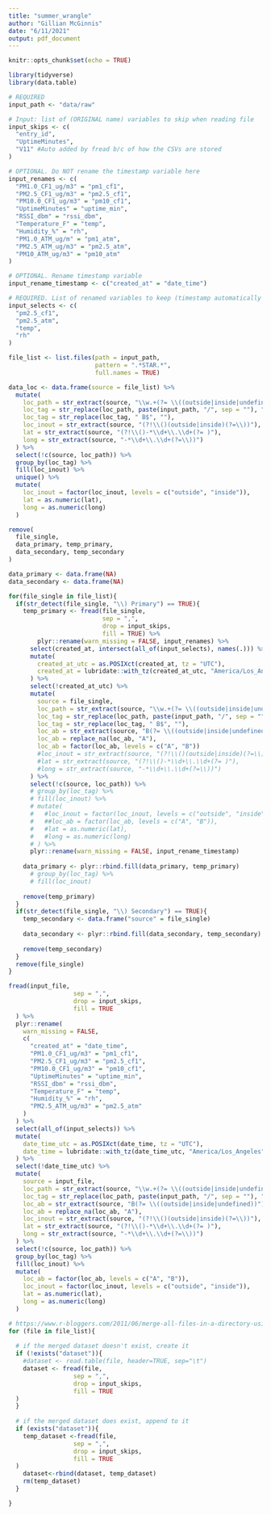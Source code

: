 ```yaml
---
title: "summer_wrangle"
author: "Gillian McGinnis"
date: "6/11/2021"
output: pdf_document
---
```


```r
knitr::opts_chunk$set(echo = TRUE)

library(tidyverse)
library(data.table)
```

```r
# REQUIRED
input_path <- "data/raw"

# Input: list of (ORIGINAL name) variables to skip when reading file
input_skips <- c(
  "entry_id",
  "UptimeMinutes",
  "V11" #Auto added by fread b/c of how the CSVs are stored
)

# OPTIONAL. Do NOT rename the timestamp variable here
input_renames <- c(
  "PM1.0_CF1_ug/m3" = "pm1_cf1",
  "PM2.5_CF1_ug/m3" = "pm2.5_cf1",
  "PM10.0_CF1_ug/m3" = "pm10_cf1",
  "UptimeMinutes" = "uptime_min",
  "RSSI_dbm" = "rssi_dbm",
  "Temperature_F" = "temp",
  "Humidity_%" = "rh",
  "PM1.0_ATM_ug/m" = "pm1_atm",
  "PM2.5_ATM_ug/m3" = "pm2.5_atm",
  "PM10_ATM_ug/m3" = "pm10_atm"
)

# OPTIONAL. Rename timestamp variable
input_rename_timestamp <- c("created_at" = "date_time")

# REQUIRED. List of renamed variables to keep (timestamp automatically kept)
input_selects <- c(
  "pm2.5_cf1",
  "pm2.5_atm",
  "temp",
  "rh"
)

file_list <- list.files(path = input_path,
                        pattern = ".*STAR.*",
                        full.names = TRUE)
```

```r
data_loc <- data.frame(source = file_list) %>% 
  mutate(
    loc_path = str_extract(source, "\\w.+(?= \\((outside|inside|undefined))"),
    loc_tag = str_replace(loc_path, paste(input_path, "/", sep = ""), ""),
    loc_tag = str_replace(loc_tag, " B$", ""),
    loc_inout = str_extract(source, "(?!\\()(outside|inside)(?=\\))"),
    lat = str_extract(source, "(?!\\()-*\\d+\\.\\d+(?= )"),
    long = str_extract(source, "-*\\d+\\.\\d+(?=\\))")
  ) %>% 
  select(!c(source, loc_path)) %>% 
  group_by(loc_tag) %>%
  fill(loc_inout) %>%
  unique() %>% 
  mutate(
    loc_inout = factor(loc_inout, levels = c("outside", "inside")),
    lat = as.numeric(lat),
    long = as.numeric(long)
  )
```


```r
remove(
  file_single,
  data_primary, temp_primary,
  data_secondary, temp_secondary
)

data_primary <- data.frame(NA)
data_secondary <- data.frame(NA)

for(file_single in file_list){
  if(str_detect(file_single, "\\) Primary") == TRUE){
    temp_primary <- fread(file_single,
                          sep = ",",
                          drop = input_skips,
                          fill = TRUE) %>% 
        plyr::rename(warn_missing = FALSE, input_renames) %>% 
      select(created_at, intersect(all_of(input_selects), names(.))) %>%
      mutate(
        created_at_utc = as.POSIXct(created_at, tz = "UTC"),
        created_at = lubridate::with_tz(created_at_utc, "America/Los_Angeles")
      ) %>% 
      select(!created_at_utc) %>% 
      mutate(
        source = file_single,
        loc_path = str_extract(source, "\\w.+(?= \\((outside|inside|undefined))"),
        loc_tag = str_replace(loc_path, paste(input_path, "/", sep = ""), ""),
        loc_tag = str_replace(loc_tag, " B$", ""),
        loc_ab = str_extract(source, "B(?= \\((outside|inside|undefined))"),
        loc_ab = replace_na(loc_ab, "A"),
        loc_ab = factor(loc_ab, levels = c("A", "B"))
        #loc_inout = str_extract(source, "(?!\\()(outside|inside)(?=\\))"),
        #lat = str_extract(source, "(?!\\()-*\\d+\\.\\d+(?= )"),
        #long = str_extract(source, "-*\\d+\\.\\d+(?=\\))")
      ) %>% 
      select(!c(source, loc_path)) %>% 
      # group_by(loc_tag) %>%
      # fill(loc_inout) %>%
      # mutate(
      #   #loc_inout = factor(loc_inout, levels = c("outside", "inside")),
      #   ##loc_ab = factor(loc_ab, levels = c("A", "B")),
      #   #lat = as.numeric(lat),
      #   #long = as.numeric(long)
      # ) %>% 
      plyr::rename(warn_missing = FALSE, input_rename_timestamp)
    
    data_primary <- plyr::rbind.fill(data_primary, temp_primary)
      # group_by(loc_tag) %>%
      # fill(loc_inout)
    
    remove(temp_primary)
  }
  if(str_detect(file_single, "\\) Secondary") == TRUE){
    temp_secondary <- data.frame("source" = file_single)
    
    data_secondary <- plyr::rbind.fill(data_secondary, temp_secondary)
    
    remove(temp_secondary)
  }
  remove(file_single)
}


```

```r
fread(input_file,
                  sep = ",",
                  drop = input_skips,
                  fill = TRUE
  ) %>% 
  plyr::rename(
    warn_missing = FALSE,
    c(
      "created_at" = "date_time",
      "PM1.0_CF1_ug/m3" = "pm1_cf1",
      "PM2.5_CF1_ug/m3" = "pm2.5_cf1",
      "PM10.0_CF1_ug/m3" = "pm10_cf1",
      "UptimeMinutes" = "uptime_min",
      "RSSI_dbm" = "rssi_dbm",
      "Temperature_F" = "temp",
      "Humidity_%" = "rh",
      "PM2.5_ATM_ug/m3" = "pm2.5_atm"
    )
  ) %>%
  select(all_of(input_selects)) %>%
  mutate(
    date_time_utc = as.POSIXct(date_time, tz = "UTC"),
    date_time = lubridate::with_tz(date_time_utc, "America/Los_Angeles")
  ) %>% 
  select(!date_time_utc) %>% 
  mutate(
    source = input_file,
    loc_path = str_extract(source, "\\w.+(?= \\((outside|inside|undefined))"),
    loc_tag = str_replace(loc_path, paste(input_path, "/", sep = ""), ""),
    loc_ab = str_extract(source, "B(?= \\((outside|inside|undefined))"),
    loc_ab = replace_na(loc_ab, "A"),
    loc_inout = str_extract(source, "(?!\\()(outside|inside)(?=\\))"),
    lat = str_extract(source, "(?!\\()-*\\d+\\.\\d+(?= )"),
    long = str_extract(source, "-*\\d+\\.\\d+(?=\\))")
  ) %>% 
  select(!c(source, loc_path)) %>% 
  group_by(loc_tag) %>% 
  fill(loc_inout) %>% 
  mutate(
    loc_ab = factor(loc_ab, levels = c("A", "B")),
    loc_inout = factor(loc_inout, levels = c("outside", "inside")),
    lat = as.numeric(lat),
    long = as.numeric(long)
  )
```

```r
# https://www.r-bloggers.com/2011/06/merge-all-files-in-a-directory-using-r-into-a-single-dataframe/
for (file in file_list){
      
  # if the merged dataset doesn't exist, create it
  if (!exists("dataset")){
    #dataset <- read.table(file, header=TRUE, sep="\t")
    dataset <- fread(file,
                  sep = ",",
                  drop = input_skips,
                  fill = TRUE
  )
  }
  
  # if the merged dataset does exist, append to it
  if (exists("dataset")){
    temp_dataset <-fread(file,
                  sep = ",",
                  drop = input_skips,
                  fill = TRUE
  )
    dataset<-rbind(dataset, temp_dataset)
    rm(temp_dataset)
  }

}
```
